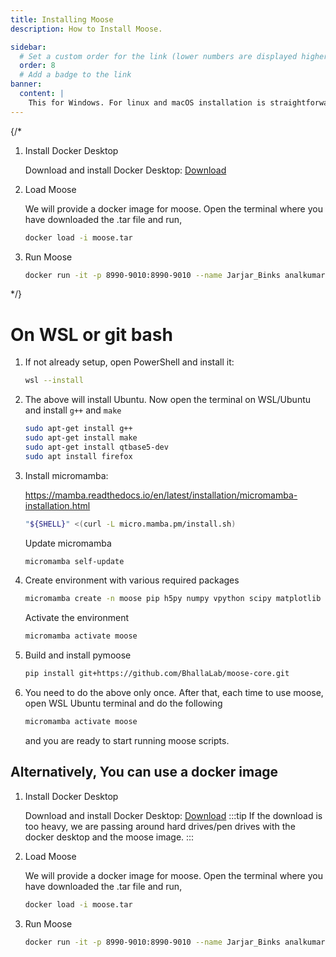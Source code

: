 ```yaml
---
title: Installing Moose
description: How to Install Moose.

sidebar:
  # Set a custom order for the link (lower numbers are displayed higher up)
  order: 8
  # Add a badge to the link
banner:
  content: |
    This for Windows. For linux and macOS installation is straightforward. <a href="https://moose.ncbs.res.in/readthedocs/install/install.html">Check Documentation</a> 
---
```



{/* <Steps>

1. Install Docker Desktop

    Download and install Docker Desktop: [Download](https://www.docker.com/products/docker-desktop/)

2. Load Moose

    We will provide a docker image for moose. Open the terminal where you have downloaded the .tar file and run,

    ```bash
    docker load -i moose.tar
    ```
3. Run Moose
    ```bash
    docker run -it -p 8990-9010:8990-9010 --name Jarjar_Binks analkumar/pymoose_docker
    ```

</Steps> */}

  
# On WSL or git bash
<Steps>


1. If not already setup, open PowerShell and install it:

    ```bash
    wsl --install
    ```
    
2. The above will install Ubuntu. Now open the terminal on WSL/Ubuntu and install `g++` and `make`


    ```bash
    sudo apt-get install g++
    sudo apt-get install make
    sudo apt-get install qtbase5-dev
    sudo apt install firefox
    ```

3. Install micromamba:

    https://mamba.readthedocs.io/en/latest/installation/micromamba-installation.html

    ```bash
    "${SHELL}" <(curl -L micro.mamba.pm/install.sh)
    ```

    Update micromamba

    ```bash
    micromamba self-update
    ```

4. Create environment with various required packages

    ```bash
    micromamba create -n moose pip h5py numpy vpython scipy matplotlib gsl hdf5 jupyter pyqt cmake  pybind11[global] jupyterlab-vpython
    ```

    Activate the environment

    ```bash
    micromamba activate moose
    ```

5. Build and install pymoose

    ```bash
    pip install git+https://github.com/BhallaLab/moose-core.git
    ```

6. You need to do the above only once. After that, each time to use moose, open WSL Ubuntu terminal and do the following

    ```bash
    micromamba activate moose
    ```
    and you are ready to start running moose scripts.
</Steps>

## Alternatively, You can use a docker image
<Steps>

1. Install Docker Desktop

    Download and install Docker Desktop: [Download](https://www.docker.com/products/docker-desktop/)
    :::tip
    If the download is too heavy, we are passing around hard drives/pen drives with the docker desktop and the moose image.
    :::

2. Load Moose

    We will provide a docker image for moose. Open the terminal where you have downloaded the .tar file and run,

    ```bash
    docker load -i moose.tar
    ```
3. Run Moose
    ```bash
    docker run -it -p 8990-9010:8990-9010 --name Jarjar_Binks analkumar/pymoose_docker
    ```

</Steps>






